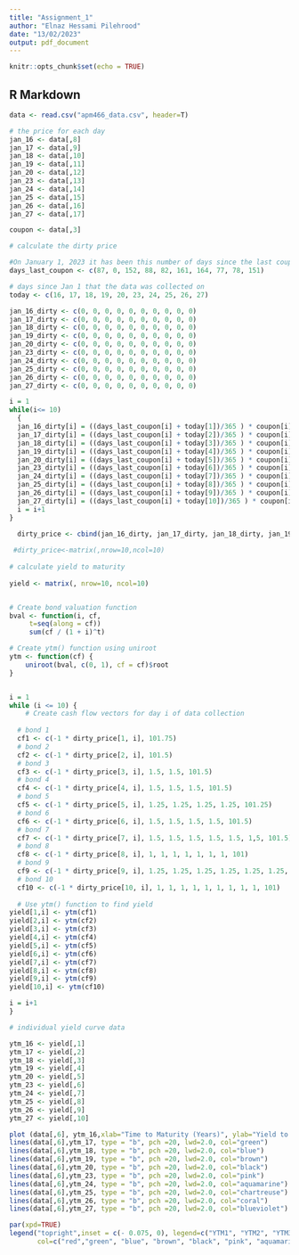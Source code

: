 ---
title: "Assignment_1"
author: "Elnaz Hessami Pilehrood"
date: "13/02/2023"
output: pdf_document
---

```{r setup, include=FALSE}
knitr::opts_chunk$set(echo = TRUE)
```

## R Markdown

```{r}

data <- read.csv("apm466_data.csv", header=T)

# the price for each day
jan_16 <- data[,8]
jan_17 <- data[,9]
jan_18 <- data[,10]
jan_19 <- data[,11]
jan_20 <- data[,12]
jan_23 <- data[,13]
jan_24 <- data[,14]
jan_25 <- data[,15]
jan_26 <- data[,16]
jan_27 <- data[,17]

coupon <- data[,3]

# calculate the dirty price 

#On January 1, 2023 it has been this number of days since the last coupon for each bond:
days_last_coupon <- c(87, 0, 152, 88, 82, 161, 164, 77, 78, 151)

# days since Jan 1 that the data was collected on 
today <- c(16, 17, 18, 19, 20, 23, 24, 25, 26, 27)

jan_16_dirty <- c(0, 0, 0, 0, 0, 0, 0, 0, 0, 0)
jan_17_dirty <- c(0, 0, 0, 0, 0, 0, 0, 0, 0, 0)
jan_18_dirty <- c(0, 0, 0, 0, 0, 0, 0, 0, 0, 0)
jan_19_dirty <- c(0, 0, 0, 0, 0, 0, 0, 0, 0, 0)
jan_20_dirty <- c(0, 0, 0, 0, 0, 0, 0, 0, 0, 0)
jan_23_dirty <- c(0, 0, 0, 0, 0, 0, 0, 0, 0, 0)
jan_24_dirty <- c(0, 0, 0, 0, 0, 0, 0, 0, 0, 0)
jan_25_dirty <- c(0, 0, 0, 0, 0, 0, 0, 0, 0, 0)
jan_26_dirty <- c(0, 0, 0, 0, 0, 0, 0, 0, 0, 0)
jan_27_dirty <- c(0, 0, 0, 0, 0, 0, 0, 0, 0, 0)

i = 1
while(i<= 10)
  {
  jan_16_dirty[i] = ((days_last_coupon[i] + today[1])/365 ) * coupon[i] * 100 + jan_16[i]
  jan_17_dirty[i] = ((days_last_coupon[i] + today[2])/365 ) * coupon[i] * 100 + jan_17[i]
  jan_18_dirty[i] = ((days_last_coupon[i] + today[3])/365 ) * coupon[i] * 100 + jan_18[i]
  jan_19_dirty[i] = ((days_last_coupon[i] + today[4])/365 ) * coupon[i] * 100 + jan_19[i]
  jan_20_dirty[i] = ((days_last_coupon[i] + today[5])/365 ) * coupon[i] * 100 + jan_20[i]
  jan_23_dirty[i] = ((days_last_coupon[i] + today[6])/365 ) * coupon[i] * 100 + jan_23[i]
  jan_24_dirty[i] = ((days_last_coupon[i] + today[7])/365 ) * coupon[i] * 100 + jan_24[i]
  jan_25_dirty[i] = ((days_last_coupon[i] + today[8])/365 ) * coupon[i] * 100 + jan_25[i]
  jan_26_dirty[i] = ((days_last_coupon[i] + today[9])/365 ) * coupon[i] * 100 + jan_26[i]
  jan_27_dirty[i] = ((days_last_coupon[i] + today[10])/365 ) * coupon[i] * 100 + jan_27[i]
  i = i+1
}

  dirty_price <- cbind(jan_16_dirty, jan_17_dirty, jan_18_dirty, jan_19_dirty, jan_20_dirty, jan_23_dirty, jan_24_dirty, jan_25_dirty, jan_26_dirty, jan_27_dirty)
  
 #dirty_price<-matrix(,nrow=10,ncol=10)
  
# calculate yield to maturity 
  
yield <- matrix(, nrow=10, ncol=10)


# Create bond valuation function
bval <- function(i, cf,
     t=seq(along = cf))
     sum(cf / (1 + i)^t)

# Create ytm() function using uniroot
ytm <- function(cf) {
    uniroot(bval, c(0, 1), cf = cf)$root
}


i = 1 
while (i <= 10) {
    # Create cash flow vectors for day i of data collection 
  
  # bond 1
  cf1 <- c(-1 * dirty_price[1, i], 101.75)
  # bond 2
  cf2 <- c(-1 * dirty_price[2, i], 101.5)
  # bond 3
  cf3 <- c(-1 * dirty_price[3, i], 1.5, 1.5, 101.5)
  # bond 4
  cf4 <- c(-1 * dirty_price[4, i], 1.5, 1.5, 1.5, 101.5)
  # bond 5
  cf5 <- c(-1 * dirty_price[5, i], 1.25, 1.25, 1.25, 1.25, 101.25)
  # bond 6
  cf6 <- c(-1 * dirty_price[6, i], 1.5, 1.5, 1.5, 1.5, 101.5)
  # bond 7
  cf7 <- c(-1 * dirty_price[7, i], 1.5, 1.5, 1.5, 1.5, 1.5, 1,5, 101.5)
  # bond 8
  cf8 <- c(-1 * dirty_price[8, i], 1, 1, 1, 1, 1, 1, 1, 101)
  # bond 9
  cf9 <- c(-1 * dirty_price[9, i], 1.25, 1.25, 1.25, 1.25, 1.25, 1.25, 1.25, 1.25, 101.25)
  # bond 10
  cf10 <- c(-1 * dirty_price[10, i], 1, 1, 1, 1, 1, 1, 1, 1, 1, 101)
  
  # Use ytm() function to find yield
yield[1,i] <- ytm(cf1)
yield[2,i] <- ytm(cf2)
yield[3,i] <- ytm(cf3)
yield[4,i] <- ytm(cf4)
yield[5,i] <- ytm(cf5)
yield[6,i] <- ytm(cf6)
yield[7,i] <- ytm(cf7)
yield[8,i] <- ytm(cf8)
yield[9,i] <- ytm(cf9)
yield[10,i] <- ytm(cf10)

i = i+1
}

# individual yield curve data 

ytm_16 <- yield[,1]
ytm_17 <- yield[,2]
ytm_18 <- yield[,3]
ytm_19 <- yield[,4]
ytm_20 <- yield[,5]
ytm_23 <- yield[,6]
ytm_24 <- yield[,7]
ytm_25 <- yield[,8]
ytm_26 <- yield[,9]
ytm_27 <- yield[,10]

```

```{r}


plot (data[,6], ytm_16,xlab="Time to Maturity (Years)", ylab="Yield to Maturity" , main = "Yield Curve 2023/01/16 - 2023/01/27 ", type = "b", pch =20, lwd=2.0, col="red", bty='L')
lines(data[,6],ytm_17, type = "b", pch =20, lwd=2.0, col="green")
lines(data[,6],ytm_18, type = "b", pch =20, lwd=2.0, col="blue")
lines(data[,6],ytm_19, type = "b", pch =20, lwd=2.0, col="brown")
lines(data[,6],ytm_20, type = "b", pch =20, lwd=2.0, col="black")
lines(data[,6],ytm_23, type = "b", pch =20, lwd=2.0, col="pink")
lines(data[,6],ytm_24, type = "b", pch =20, lwd=2.0, col="aquamarine")
lines(data[,6],ytm_25, type = "b", pch =20, lwd=2.0, col="chartreuse")
lines(data[,6],ytm_26, type = "b", pch =20, lwd=2.0, col="coral")
lines(data[,6],ytm_27, type = "b", pch =20, lwd=2.0, col="blueviolet")

par(xpd=TRUE)
legend("topright",inset = c(- 0.075, 0), legend=c("YTM1", "YTM2", "YTM3", "YTM4", "YTM5", "YTM6","YTM7", "YTM8", "YTM9", "YTM10"),
       col=c("red","green", "blue", "brown", "black", "pink", "aquamarine", "chartreuse", "coral", "blueviolet"), lty=1:2, cex=0.65, box.lty=0)


```
